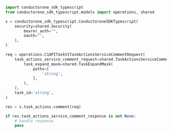 ```python Comment.py
import conductorone_sdk_typescript
from conductorone_sdk_typescript.models import operations, shared

s = conductorone_sdk_typescript.ConductoroneSDKTypescript(
    security=shared.Security(
        bearer_auth="",
        oauth="",
    ),
)

req = operations.C1APITaskV1TaskActionsServiceCommentRequest(
    task_actions_service_comment_request=shared.TaskActionsServiceCommentRequest(
        task_expand_mask=shared.TaskExpandMask(
            paths=[
                'string',
            ],
        ),
    ),
    task_id='string',
)

res = s.task_actions.comment(req)

if res.task_actions_service_comment_response is not None:
    # handle response
    pass
```
